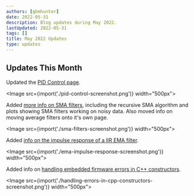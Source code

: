 ```yaml
---
authors: [gbmhunter]
date: 2022-05-31
description: Blog updates during May 2022.
lastUpdated: 2022-05-31
tags: []
title: May 2022 Updates
type: updates
---
```


## Updates This Month

Updated the [PID Control page](/programming/general/pid-control/).

<Image src={import('./pid-control-screenshot.png')} width="500px"></Image>

Added [more info on SMA filters](/programming/signal-processing/digital-filters/windowed-moving-average-filters/), including the recursive SMA algorithm and plots showing SMA filters working on noisy data. Also moved info on moving average filters onto it's own page.

<Image src={import('./sma-filters-screenshot.png')} width="500px"></Image>

Added [info on the impulse response of a IIR EMA filter](/programming/signal-processing/digital-filters/exponential-moving-average-ema-filter/).

<Image src={import('./ema-impulse-response-screenshot.png')} width="500px"></Image>

Added info on [handling embedded firmware errors in C++ constructors](/programming/languages/c-plus-plus/cpp-on-embedded-systems/#handling-errors-in-constructors).

<Image src={import('./handling-errors-in-cpp-constructors-screenshot.png')} width="500px"></Image>

